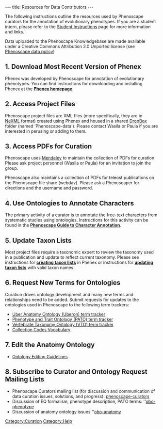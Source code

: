 ---
title: Resources for Data Contributors
---

The following instructions outline the resources used by Phenoscape curators for the annotation of evolutionary phenotypes.  If you are a student intern, please refer to the [http://phenoscape.org/wiki/Student_Instructions Student Instructions] page for more information and links.

Data uploaded to the Phenoscape Knowledgebase are made available under a Creative Commons Attribution 3.0 Unported license (see [http://phenoscape.org/wiki/Phenoscape_data_policy Phenoscape data policy])

==1. Download Most Recent Version of Phenex==

Phenex was developed by Phenoscape for annotation of evolutionary phenotypes.  You can find instructions for downloading and installing Phenex at the [[Phenex|'''Phenex homepage''']].

==2. Access Project Files==

Phenoscape project files are XML files (more specifically, they are in [http://nexml.org NeXML] format) created using Phenex and housed in a shared [http://www.dropbox.com DropBox] folder (named 'Phenoscape-data').  Please contact Wasila or Paula if you are interested in perusing or adding to them.

==3. Access PDFs for Curation ==

Phenoscape uses [http://www.mendeley.com/ Mendeley] to maintain the collection of PDFs for curation. Please ask project personnel (Wasila or Paula) for an invitation to join the group.

Phenoscape also maintains a collection of PDFs for teleost publications on the Phenoscape file share (webdav).  Please ask a Phenoscaper for directions and the username and password.

==4. Use Ontologies to Annotate Characters ==

The primary activity of a curator is to annotate the free-text characters from systematic studies using ontologies.  Instructions for this activity can be found in the [[Guide to Character Annotation | '''Phenoscape Guide to Character Annotation''']].

==5. Update Taxon Lists==

Most project files require a taxonomic expert to review the taxonomy used in a publication and update to reflect current taxonomy. Please see instructions for [[Creating Taxon Lists| '''creating taxon lists''']] in Phenex or instructions for [[Update Taxon Lists| '''updating taxon lists''']] with valid taxon names.

==6. Request New Terms for Ontologies==

Curation drives ontology development and many new terms and relationships need to be added. Submit requests for updates to the ontologies used in Phenoscape to the following term trackers:

* [https://github.com/cmungall/uberon/issues Uber Anatomy Ontology (Uberon) term tracker]
* [http://sourceforge.net/tracker/?group_id=76834&atid=595654 Phenotype and Trait Ontology (PATO) term tracker]
* [http://sourceforge.net/tracker/?group_id=224046&atid=2519810 Vertebrate Taxonomy Ontology (VTO) term tracker]
* [http://phenoscape.org/wiki/Ontologies#Fish_Collection_Codes_Vocabulary Collection Codes Vocabulary]

==7. Edit the Anatomy Ontology ==
* [http://phenoscape.org/wiki/Ontology_workflow Ontology Editing Guidelines]

==8. Subscribe to Curator and Ontology Request Mailing Lists ==
* Phenoscape Curators mailing list (for discussion and communication of data curation issues, solutions, and progress):  [http://lists.sourceforge.net/lists/listinfo/phenoscape-curators phenoscape-curators]
* Discussion of EQ formalism, phenotype description, PATO terms:  ''[https://lists.sourceforge.net/mailman/listinfo/obo-phenotype obo-phenotype]
* Discussion of anatomy ontology issues ''[https://lists.sourceforge.net/lists/listinfo/obo-anatomy obo-anatomy]

[[Category:Curation]]
[[Category:Help]]